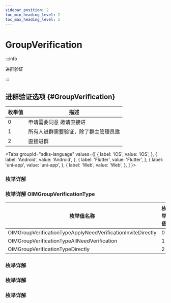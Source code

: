 ```yaml
---
sidebar_position: 2
toc_min_heading_level: 2
toc_max_heading_level: 2
---
```


# GroupVerification

:::info

进群验证

:::

## 进群验证选项 {#GroupVerification}

| 枚举值 | 描述                                 |
| ------ | ------------------------------------ |
| 0      | 申请需要同意 邀请直接进              |
| 1      | 所有人进群需要验证，除了群主管理员邀 |
| 2      | 直接进群                             |

<Tabs
groupId="sdks-language"
values={[
{ label: 'iOS', value: 'iOS', },
{ label: 'Android', value: 'Android', },
{ label: 'Flutter', value: 'Flutter', },
{ label: 'uni-app', value: 'uni-app', },
{ label: 'Web', value: 'Web', },
]
}>

<TabItem value="Flutter">

### 枚举详解

</TabItem>

<TabItem value="iOS">

### 枚举详解 OIMGroupVerificationType

| 枚举值名称                                                  | 枚举值 |
| ----------------------------------------------------------- | ------ |
| OIMGroupVerificationTypeApplyNeedVerificationInviteDirectly | 0      |
| OIMGroupVerificationTypeAllNeedVerification                 | 1      |
| OIMGroupVerificationTypeDirectly                            | 2      |

</TabItem>

<TabItem value="Android">

### 枚举详解

</TabItem>

<TabItem value="Web">

### 枚举详解

</TabItem>

<TabItem value="uni-app">

### 枚举详解

</TabItem>

</Tabs>
